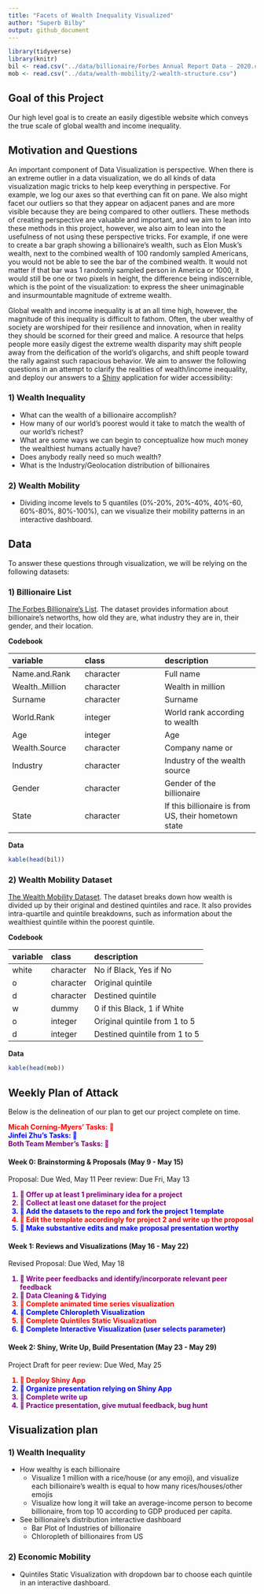 ```yaml
---
title: "Facets of Wealth Inequality Visualized"
author: "Superb Bilby"
output: github_document
---
```


```r
library(tidyverse)
library(knitr)
bil <- read.csv("../data/billionaire/Forbes Annual Report Data - 2020.csv", skip = 1) %>% drop_na()
mob <- read.csv("../data/wealth-mobility/2-wealth-structure.csv")
```

## Goal of this Project
Our high level goal is to create an easily digestible website which conveys the true scale of global wealth and income inequality.  

## Motivation and Questions

An important component of Data Visualization is perspective. When there is an extreme outlier in a data visualization, we do all kinds of data visualization magic tricks to help keep everything in perspective. For example, we log our axes so that everthing can fit on pane. We also might facet our outliers so that they appear on adjacent panes and are more visible because they are being compared to other outliers. These methods of creating perspective are valuable and important, and we aim to lean into these methods in this project, however, we also aim to lean into the usefulness of not using these perspective tricks. For example, if one were to create a bar graph showing a billionaire's wealth, such as Elon Musk's wealth, next to the combined wealth of 100 randomly sampled Americans, you would not be able to see the bar of the combined wealth. It would not matter if that bar was 1 randomly sampled person in America or 1000, it would still be one or two pixels in height, the difference being indiscernible, which is the point of the visualization: to express the sheer unimaginable and insurmountable magnitude of extreme wealth.    

Global wealth and income inequality is at an all time high, however, the magnitude of this inequality is difficult to fathom. Often, the uber wealthy of society are worshiped for their resilience and innovation, when in reality they should be scorned for their greed and malice. A resource that helps people more easily digest the extreme wealth disparity may shift people away from the deification of the world's oligarchs, and shift people toward the rally against such rapacious behavior. We aim to answer the following questions in an attempt to clarify the realities of wealth/income inequality, and deploy our answers to a [Shiny](https://shiny.rstudio.com/) application for wider accessibility: 

### 1) Wealth Inequality
- What can the wealth of a billionaire accomplish?   
- How many of our world's poorest would it take to match the wealth of our world's richest? 
- What are some ways we can begin to conceptualize how much money the wealthiest humans actually have? 
- Does anybody really need so much wealth? 
- What is the Industry/Geolocation distribution of billionaires

### 2) Wealth Mobility
- Dividing income levels to 5 quantiles (0%-20%, 20%-40%, 40%-60, 60%-80%, 80%-100%), can we visualize their mobility patterns in an interactive dashboard. 

## Data

To answer these questions through visualization, we will be relying on the following datasets:  

### 1) Billionaire List
[The Forbes Billionaire's List](https://docs.google.com/spreadsheets/d/1JThOdF95e0NYoea5pCWd5UDXLmIGc1Fwj1aajDSYYhk/edit#gid=685599441). The dataset provides information about billionaire's networths, how old they are, what industry they are in, their gender, and their location.  

**Codebook**

|variable |class     |description |
|:--------|:---------|:-----------|
|Name.and.Rank      |character    | Full name       |
|Wealth..Million    |character    | Wealth in million         |
|Surname            |character    | Surname         |
|World.Rank         |integer      | World rank according to wealth        |
|Age                |integer      | Age        |
|Wealth.Source      |character    | Company name or       |
|Industry           |character    | Industry of the wealth source         |
|Gender             |character    | Gender of the billionaire         |
|State              |character    | If this billionaire is from US, their hometown state       |

**Data**
```r
kable(head(bil))
```

### 2) Wealth Mobility Dataset
[The Wealth Mobility Dataset](https://github.com/fpfeffer/WealthMobility/blob/master/Data/2-wealth-structure.csv). The dataset breaks down how wealth is divided up by their original and destined quintiles and race. It also provides intra-quartile and quintile breakdowns, such as information about the wealthiest quintile within the poorest quintile.

**Codebook**

|variable |class     |description |
|:--------|:---------|:-----------|
|white     |character   | No if Black, Yes if No       |
|o    |character | Original quintile         |
|d    |character | Destined quintile         |
|w    |dummy   | 0 if this Black, 1 if White      |
|o    |integer | Original quintile from 1 to 5        |
|d    |integer | Destined quintile from 1 to 5        |

**Data**
```r
kable(head(mob))
```

## Weekly Plan of Attack

Below is the delineation of our plan to get our project complete on time.

<span style="color:red; font-weight: bold"> Micah Corning-Myers' Tasks: 💃</span> <br>
<span style="color:blue; font-weight: bold"> Jinfei Zhu's Tasks: 🕺 </span> <br>
<span style="color:purple; font-weight: bold"> Both Team Member's Tasks: 👯</span> <br>

#### Week 0: Brainstorming & Proposals  (May 9 - May 15)


Proposal: Due Wed, May 11
Peer review: Due Fri, May 13


<ol>
  <li style="color:purple; font-weight: bold"> 👯 Offer up at least 1 preliminary idea for a project </li>
  <li style="color:purple; font-weight: bold">👯 Collect at least one dataset for the project </li>
  <li style="color:blue; font-weight: bold"> 🕺 Add the datasets to the repo and fork the project 1 template </li>
  <li style="color:red; font-weight: bold"> 💃 Edit the template accordingly for project 2 and write up the proposal </li>
  <li style="color:blue; font-weight: bold"> 🕺 Make substantive edits and make proposal presentation worthy </li>
</ol>

#### Week 1: Reviews and Visualizations  (May 16 - May 22)

Revised Proposal: Due Wed, May 18


<ol>
  <li style="color:purple; font-weight: bold">👯 Write peer feedbacks and identify/incorporate relevant peer feedback </li>
  <li style="color:purple; font-weight: bold">👯 Data Cleaning & Tidying </li>
  <li style="color:red; font-weight: bold"> 💃 Complete animated time series visualization </li>
  <li style="color:blue; font-weight: bold"> 🕺 Complete Chloropleth Visualization </li>
  <li style="color:red; font-weight: bold"> 💃 Complete Quintiles Static Visualization </li>
  <li style="color:blue; font-weight: bold"> 🕺 Complete Interactive Visualization (user selects parameter) </li>
</ol>


#### Week 2: Shiny, Write Up, Build Presentation  (May 23 - May 29)

Project Draft for peer review: Due Wed, May 25

<ol>
  <li style="color:red; font-weight: bold"> 💃 Deploy Shiny App </li>
  <li style="color:blue; font-weight: bold"> 🕺 Organize presentation relying on Shiny App  </li>
  <li style="color:purple; font-weight: bold">👯 Complete write up </li>
  <li style="color:purple; font-weight: bold">👯 Practice presentation, give mutual feedback, bug hunt </li>
</ol>

## Visualization plan

### 1) Wealth Inequality
- How wealthy is each billionaire
  - Visualize 1 million with a rice/house (or any emoji), and visualize each billionaire's wealth is equal to how many rices/houses/other emojis
  - Visualize how long it will take an average-income person to become billionaire, from top 10 according to GDP produced per capita.
- See billionaire's distribution interactive dashboard
  - Bar Plot of Industries of billionaire
  - Chloropleth of billionaires from US

### 2) Economic Mobility
- Quintiles Static Visualization with dropdown bar to choose each quintile in an interactive dashboard. 
